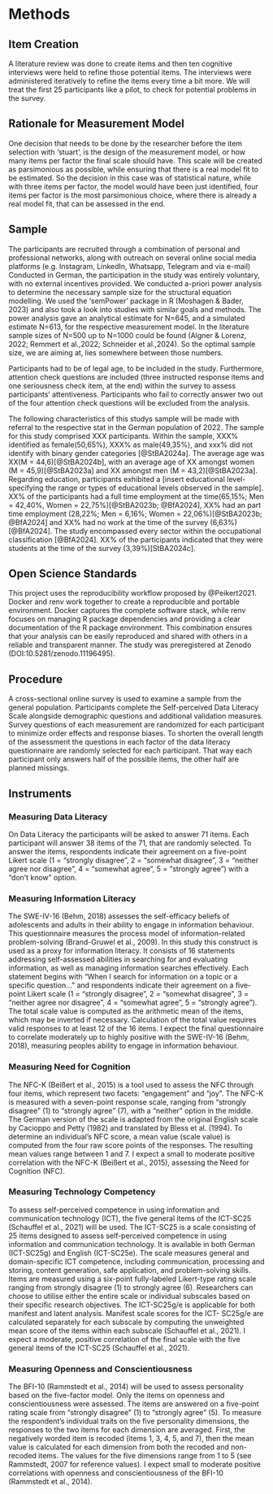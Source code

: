 # Methods

## Item Creation  
A literature review was done to create items and then ten cognitive interviews were held to refine those potential items. The interviews were administered iteratively to refine the items every time a bit more. We will treat the first 25 participants like a pilot, to check for potential problems in the survey.

## Rationale for Measurement Model
One decision that needs to be done by the researcher before the item selection with 'stuart', is the design of the measurement model, or how many items per factor the final scale should have.
This scale will be created as parsimonious as possible, while ensuring that there is a real model fit to be estimated. So the decision in this case was of statistical nature, while with three items per factor, the model would have been just identified, four items per factor is the most parsimonious choice, where there is already a real model fit, that can be assessed in the end.

## Sample 

The participants are recruited through a combination of personal and professional networks, along with outreach on several online social media platforms (e.g. Instagram, LinkedIn, Whatsapp, Telegram and via e-mail) Conducted in German, the participation in the study was entirely voluntary, with no external incentives provided. We conducted a-priori power analysis to determine the necessary sample size for the structural equation modelling. We used the ‘semPower’ package in R (Moshagen & Bader, 2023) and also took a look into studies with similar goals and methods. The power analysis gave an analytical estimate for N=645, and a simulated estimate N=613, for the respective measurement model. In the literature sample sizes of N=500 up to N=1000 could be found (Algner & Lorenz, 2022; Remmert et al.,2022; Schneider et al.,2024). So the optimal sample size, we are aiming at, lies somewhere between those numbers.

Participants had to be of legal age, to be included in the study. Furthermore, attention check questions are included (three instructed response items and one seriousness check item, at the end) within the survey to assess participants' attentiveness. Participants who fail to correctly answer two out of the four attention check questions will be excluded from the analysis.

The following characteristics of this studys sample will be made with referral to the respective stat in the German population of 2022.
The sample for this study comprised XXX participants. Within the sample, XXX% identified as female(50,65%), XXX% as male(49,35%), and xxx% did not identify with binary gender categories [@StBA2024a]. The average age was XX(M = 44,6)[@StBA2024b], with an average age of XX amongst women (M = 45,9)[@StBA2023a] and XX amongst men (M = 43,2)[@StBA2023a]. Regarding education, participants exhibited a [insert educational level- specifying the range or types of educational levels observed in the sample]. XX% of the participants had a full time employment at the time(65,15%; Men = 42,40%, Women = 22,75%)[@StBA2023b; @BfA2024], XX% had an part time employment (28,22%; Men = 6,16%; Women = 22,06%)[@StBA2023b; @BfA2024] and XX% had no work at the time of the survey (6,63%)[@BfA2024]. The study encompassed every sector within the occupational classification [@BfA2024]. XX% of the participants indicated that they were students at the time of the survey (3,39%)[StBA2024c].

## Open Science Standards 
This project uses the reproducibility workflow proposed by @Peikert2021. Docker and renv work together to create a reproducible and portable environment. Docker captures the complete software stack, while renv focuses on
managing R package dependencies and providing a clear documentation of the R
package environment. This combination ensures that your analysis can be easily
reproduced and shared with others in a reliable and transparent manner.
The study was preregistered at Zenodo (DOI:10.5281/zenodo.11196495).

## Procedure
A cross-sectional online survey is used to examine a sample from the general population. Participants complete the Self-perceived Data Literacy Scale alongside demographic questions and additional validation measures. Survey questions of each measurement are randomized for each participant to minimize order effects and response biases. To shorten the overall length of the assessment the questions in each factor of the data literacy questionnaire are randomly selected for each participant. That way each participant only answers half of the possible items, the other half are planned missings. 

## Instruments  
### Measuring Data Literacy
On Data Literacy the participants will be asked to answer 71
items. Each participant will answer 38 items of the 71, that are randomly selected.
To answer the items, respondents indicate their agreement on a five-point Likert
scale (1 = "strongly disagree", 2 = "somewhat disagree", 3 = "neither agree nor
disagree", 4 = "somewhat agree", 5 = "strongly agree”) with a “don’t know”
option.

### Measuring Information Literacy
The SWE-IV-16 (Behm, 2018) assesses the self-efficacy beliefs
of adolescents and adults in their ability to engage in information behaviour. This
questionnaire measures the process model of information-related problem-solving
(Brand-Gruwel et al., 2009). In this study this construct is used as a proxy for information literacy.
It consists of 16 statements addressing self-assessed
abilities in searching for and evaluating information, as well as managing
information searches effectively. Each statement begins with "When I search for
information on a topic or a specific question..." and respondents indicate their
agreement on a five-point Likert scale (1 = "strongly disagree", 2 = "somewhat
disagree", 3 = "neither agree nor disagree", 4 = "somewhat agree", 5 = "strongly
agree”). The total scale value is computed as the arithmetic
mean of the items, which may be inverted if necessary. Calculation of the total value
requires valid responses to at least 12 of the 16 items. I expect the final questionnaire to correlate moderately up to highly positive with the SWE-IV-16 (Behm, 2018), measuring peoples ability to engage in information behaviour.

### Measuring Need for Cognition
The NFC-K (Beißert et al., 2015) is a tool used to assess the
NFC through four items, which represent two facets: "engagement" and “joy". The
NFC-K is measured with a seven-point response scale, ranging from "strongly
disagree" (1) to "strongly agree" (7), with a "neither" option in the middle. The
German version of the scale is adapted from the original English scale by Cacioppo
and Petty (1982) and translated by Bless et al. (1994). To determine an individual's NFC score, a mean value
(scale value) is computed from the four raw score points of the responses. The
resulting mean values range between 1 and 7. I expect a small to moderate positive correlation with the NFC-K (Beißert et al., 2015), assessing the Need for Cognition (NFC).

### Measuring Technology Competency
To assess self-perceived competence in using information and
communication technology (ICT), the five general items of the ICT-SC25 (Schauffel
et al., 2021) will be used. The ICT-SC25 is a scale consisting of 25 items designed to
assess self-perceived competence in using information and communication
technology. It is available in both German (ICT-SC25g) and English (ICT-SC25e). The
scale measures general and domain-specific ICT competence, including
communication, processing and storing, content generation, safe application, and
problem-solving skills. Items are measured using a six-point fully-labeled Likert-type
rating scale ranging from strongly disagree (1) to strongly agree (6). Researchers can choose to 
utilise either the entire scale or individual subscales based on their specific research objectives. The ICT-SC25g/e
is applicable for both manifest and latent analysis. Manifest scale scores for the ICT-
SC25g/e are calculated separately for each subscale by computing the unweighted
mean score of the items within each subscale (Schauffel et al., 2021). I expect a moderate, positive correlation of the final scale with the five general items of the ICT-SC25 (Schauffel et al., 2021).

### Measuring Openness and Conscientiousness
The BFI-10 (Rammstedt et al., 2014) will be used to assess
personality based on the five-factor model. Only the items on openness and
conscientiousness were assessed.
The items are answered on a five-point rating scale from "strongly disagree" (1) to
"strongly agree" (5). To measure the respondent's individual traits on the five
personality dimensions, the responses to the two items for each dimension are
averaged. First, the negatively worded item is recoded (items 1, 3, 4, 5, and 7), then
the mean value is calculated for each dimension from both the recoded and non-
recoded items. The values for the five dimensions range from 1 to 5 (see
Rammstedt, 2007 for reference values). I expect small to moderate positive correlations with openness and conscientiousness of the BFI-10 (Rammstedt et al., 2014). 






